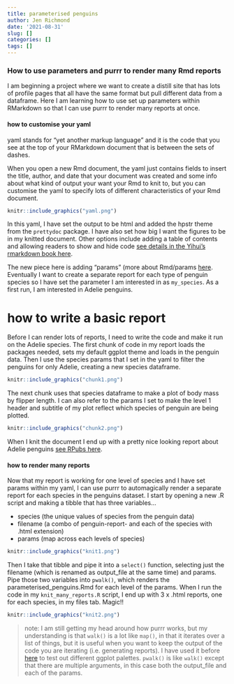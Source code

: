 ```yaml
---
title: parameterised penguins
author: Jen Richmond
date: '2021-08-31'
slug: []
categories: []
tags: []
---
```


### How to use parameters and purrr to render many Rmd reports

I am beginning a project where we want to create a distill site that has lots of profile pages that all have the same format but pull different data from a dataframe. Here I am learning how to use set up parameters within RMarkdown so that I can use purrr to render many reports at once. 

#### how to customise your yaml

yaml stands for "yet another markup language" and it is the code that you see at the top of your RMarkdown document that is between the sets of dashes. 

When you open a new Rmd document, the yaml just contains fields to insert the title, author, and date that your document was created and some info about what kind of output your want your Rmd to knit to, but you can customise the yaml to specify lots of different characteristics of your Rmd document. 

```r
knitr::include_graphics("yaml.png")
```

In this yaml, I have set the output to be html and added the hpstr theme from the `prettydoc` package. I have also set how big I want the figures to be in my knitted document. Other options include adding a table of contents and allowing readers to show and hide code [see details in the Yihui's rmarkdown book here](https://bookdown.org/yihui/rmarkdown/html-document.html). 

The new piece here is adding "params" (more about Rmd/params [here]( https://r4ds.had.co.nz/r-markdown.html#parameters). Eventually I want to create a separate report for each type of penguin species so I have set the parameter I am interested in as `my_species`. As a first run, I am interested in Adelie penguins. 

# how to write a basic report

Before I can render lots of reports, I need to write the code and make it run on the Adelie species. The first chunk of code in my report loads the packages needed, sets my default ggplot theme and loads in the penguin data. Then I use the species params that I set in the yaml to filter the penguins for only Adelie, creating a new species dataframe. 

```r
knitr::include_graphics("chunk1.png")
```


The next chunk uses that species dataframe to make a plot of body mass by flipper length. I can also refer to the params I set to make the level 1 header and subtitle of my plot reflect which species of penguin are being plotted. 

```r
knitr::include_graphics("chunk2.png")
```
When I knit the document I end up with a pretty nice looking report about Adelie penguins [see RPubs here](https://rpubs.com/jenrichmond/adelie). 

#### how to render many reports

Now that my report is working for one level of species and I have set params within my yaml, I can use purrr to automagically render a separate report for each species in the penguins dataset. I start by opening a new .R script and making a tibble that has three variables...

- species (the unique values of species from the penguin data)
- filename (a combo of penguin-report- and each of the species with .html extension) 
- params (map across each levels of species) 



```r
knitr::include_graphics("knit1.png")
```


Then I take that tibble and pipe it into a `select()` function, selecting just the filename (which is renamed as output_file at the same time) and params. Pipe those two variables into `pwalk()`, which renders the parameterised_penguins.Rmd for each level of the params. When I run the code in my `knit_many_reports.R` script, I end up with 3 x .html reports, one for each species, in my files tab. Magic!! 


```r
knitr::include_graphics("knit2.png")
```

> note: I am still getting my head around how purrr works, but my understanding is that `walk()` is a lot like `map()`, in that it iterates over a list of things, but it is useful when you want to keep the output of the code you are iterating (i.e. generating reports). I have used it before [here](https://rpubs.com/jenrichmond/w5LL) to test out different ggplot palettes. `pwalk()` is like `walk()` except that there are multiple arguments,  in this case both the output_file and each of the params.  